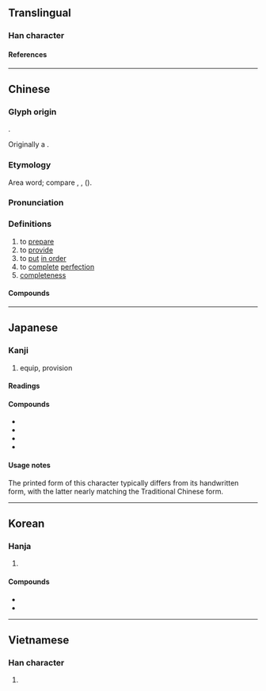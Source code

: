 {{also|备|僃}}
{{character info}}
{{character info|0x2F809}}
==Translingual==
{{CJKV-forms|備|备|備|備}}

===Han character===
{{Han char|rn=9|rad=人|as=10|sn=12|four=24227|canj=OTHB|ids=⿰亻𤰇 <small>(GT)</small>,⿰亻⿱卄⿸厂用 <small>(JK)</small>}}

====References====
{{Han ref|kx=0113.210|dkj=00967|dj=0241.110|hdz=10200.080|uh=5099}}

----

==Chinese==
{{zh-forms|s=备|alt=俻,僃,𠈍-ancient}}

===Glyph origin===
{{Han etym}}
{{Han compound|亻|𤰈|ls=psc|c1=s|c2=p}}.

Originally a {{Han compound|亻|箙|ls=psc|c1=s|c2=p|nocap=y}}.

===Etymology===
Area word; compare {{cog|my|ပြင်||to get ready; to prepare}}, {{cog|kac|hpra|tr=pʰraʔ³¹|t=to complete}}, {{cog|mnw|ပြေၚ်||to prepare; to arrange for}} ({{zh-ref|Schuessler, 2007}}).

===Pronunciation===
{{zh-pron
|m=bèi
|c=bei6
|j=bei3
|h=pfs=pi
|md=bê
|mn=ml,jj,tw:pī
|mn-t=bi6
|w=3be
|mc=y
|oc=y
|cat=v,a
}}

===Definitions===
{{zh-hanzi}}

# to [[prepare]]
# to [[provide]]
# to [[put]] [[in order]]
# to [[complete]] [[perfection]]
# [[completeness]]

====Compounds====
{{zh-der|不備|乘人不備|乘其不備|俱備|備件|備份|備位|備取|備受好評|備受威脅|備受矚目|備受禮遇|備品|備嘗憂患|備嘗艱苦|備嘗辛苦|備妥|備安庫|備家|備役|備忘錄|備悉|備戰|備料|備查|備案|備注|備用|備用品|備用車胎|備禦|備細|備考|備而不用|備耕|備胎|備荒|備補|備言|備註|備詢|備身府|備辦|備陳|備馬|儲備|儲備幹部|儲備銀行|內備|兵備|具備|兼備|冷氣設備|出其不備|劉備|劉備失箸|吉備真備|周備|周邊設備|國際準備|圓備|報備|夜視設備|守備|守備率|完備|常備不懈|常備兵|常備兵役|常備軍|後備|後備軍人|德容兼備|德才兼備|必備|戒備|戰備|戰備跑道|才德兼備|排備|推崇備至|掩其不備|掩其無備|揚揚無備|攻其不備|攻其無備|整備|文修武備|文武兼備|有備無患|有備而來|材能兼備|核備|機器設備|武備|毫不為備|求備|求全責備|消防設備|準備|準備金|火備|無一不備|百廢備舉|空調設備|籌備|置備|美備|聊備一格|聊復備數|自備|衛浴設備|衛生設備|裝備|製備|設備|該備|謀勇兼備|警備|警備區|警備森嚴|豫備|責備|貯備|購備|趁人不備|軍備|辦備|配備|醇備|野戰裝備|鑒核備查|關懷備至|防備|防火設備|隄備|電化設備|電氣設備|預備|預備役|預備金|養兒備老|齊備|全備}}

----

==Japanese==

===Kanji===
{{ja-kanji|grade=5|rs=人10}}

# equip, provision

====Readings====
{{ja-readings
|goon=び
|kanon=ひ
|kun=そな-える, そな-わる, つぶさ-に
|nanori=そなう, たる, とも, なが, なり, のぶ, まさ, みつ, みな, よ, よし, より
}}

====Compounds====
* {{ja-r|備%蓄|び%ちく|gloss=emergency stores}}
* {{ja-r|備%品|び%ひん|gloss=fixtures}}
* {{ja-r|準%備|じゅん%び|gloss=preparation}}
* {{ja-r|装%備|そう%び|gloss=equipment}}

====Usage notes====
The printed form of this character typically differs from its handwritten form, with the latter nearly matching the Traditional Chinese form.

----

==Korean==

===Hanja===
{{ko-hanja|갖추다|갖출|비}}

# {{hanja form of|비|[[equip]], [[provision]]}}

====Compounds====
* {{ko-l|준비|[[preparation]]|準備}}
* {{ko-l|비축|[[reserve]]|備蓄}}

----

==Vietnamese==

===Han character===
{{vi-readings|reading=[[bị]], [[bẹ]], [[bợ]], [[vựa]]|rs=人10}}

# {{rfdef|vi|sort=人10}}